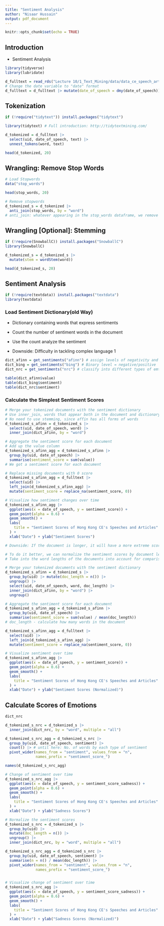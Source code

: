 ```yaml
---
title: "Sentiment Analysis"
author: "Nisaar Hussain"
output: pdf_document
---
```


```r
knitr::opts_chunk$set(echo = TRUE)
```

## Introduction

- Sentiment Analysis

```r
library(tidyverse)
library(lubridate)
```

```r
d_fulltext = read_rds("Lecture 10/1_Text_Mining/data/data_ce_speech_article.rds")
# Change the date variable to "date" format
d_fulltext = d_fulltext |> mutate(date_of_speech = dmy(date_of_speech))
```

## Tokenization

```r
if (!require("tidytext")) install.packages("tidytext")

library(tidytext) # Full introduction: http://tidytextmining.com/
```

```r
d_tokenized = d_fulltext |>
  select(uid, date_of_speech, text) |>
  unnest_tokens(word, text)

head(d_tokenized, 20)

```

## Wrangling: Remove Stop Words

```r
# Load Stopwords
data("stop_words")

head(stop_words, 20)
```

```r
# Remove stopwords
d_tokenized_s = d_tokenized |>
  anti_join(stop_words, by = "word")
# anti_join: whatever appearing in the stop_words dataframe, we remove it.
```

## Wrangling [Optional]: Stemming

```r
if (!require(SnowballC)) install.packages("SnowballC")
library(SnowballC)
```

```r
d_tokenized_s = d_tokenized_s |>
  mutate(stem = wordStem(word))

head(d_tokenized_s, 20)
```

## Sentiment Analysis

```r
if (!require(textdata)) install.packages("textdata")
library(textdata)
```

### Load Sentiment Dictionary(old Way)

-   Dictionary containing words that express sentiments

-   Count the number of sentiment words in the document

-   Use the count analyze the sentiment

-   Downside: Difficulty in tackling complex language 1


```r
dict_afinn = get_sentiments("afinn") # assign levels of negativity and positive  
dict_bing = get_sentiments("bing") # Binary level = negative/positive
dict_nrc = get_sentiments("nrc") # classify into different types of emtotion categories

table(dict_afinn$value)
table(dict_bing$sentiment)
table(dict_nrc$sentiment)

```

### Calculate the Simplest Sentiment Scores

```r
# Merge your tokenized documents with the sentiment dictionary
# Use inner_join, words that appear both in the document and dictionary
# No need to use stemming, since affin has all forms of words
d_tokenized_s_afinn = d_tokenized_s |>
  select(uid, date_of_speech, word) |>
  inner_join(dict_afinn, by = "word")

# Aggregate the sentiment score for each document
# Add up the value column
d_tokenized_s_afinn_agg = d_tokenized_s_afinn |>
  group_by(uid, date_of_speech) |>
  summarise(sentiment_score = sum(value))
# We got a sentiment score for each document

# Replace missing documents with 0 score
d_tokenized_s_afinn_agg = d_fulltext |>
  select(uid) |>
  left_join(d_tokenized_s_afinn_agg) |>
  mutate(sentiment_score = replace_na(sentiment_score, 0))

# Visualize how sentiment changes over time
d_tokenized_s_afinn_agg |>
  ggplot(aes(x = date_of_speech, y = sentiment_score)) +
  geom_point(alpha = 0.6) +
  geom_smooth() +
  labs(
    title = "Sentiment Scores of Hong Kong CE's Speeches and Articles"
  ) +
  xlab("Date") + ylab("Sentiment Scores")

# Downside: If the document is longer, it will have a more extreme score

```

```r

# To do it better, we can normalize the sentiment scores by document lengths
# Take into the word lengths of the documents into account for comparison

# Merge your tokenized documents with the sentiment dictionary
d_tokenized_s_afinn = d_tokenized_s |>
  group_by(uid) |> mutate(doc_length = n()) |>
  ungroup() |>
  select(uid, date_of_speech, word, doc_length) |>
  inner_join(dict_afinn, by = "word") |>
  ungroup()

# Aggregate the sentiment score for each document
d_tokenized_s_afinn_agg = d_tokenized_s_afinn |>
  group_by(uid, date_of_speech) |>
  summarise(sentiment_score = sum(value) / mean(doc_length)) 
# doc_length - calculate how many words in the document 

d_tokenized_s_afinn_agg = d_fulltext |>
  select(uid) |>
  left_join(d_tokenized_s_afinn_agg) |>
  mutate(sentiment_score = replace_na(sentiment_score, 0))

# Visualize sentiment over time
d_tokenized_s_afinn_agg |>
  ggplot(aes(x = date_of_speech, y = sentiment_score)) +
  geom_point(alpha = 0.6) +
  geom_smooth() +
  labs(
    title = "Sentiment Scores of Hong Kong CE's Speeches and Articles"
  ) +
  xlab("Date") + ylab("Sentiment Scores (Normalized)")

```

## Calculate Scores of Emotions

```r
dict_nrc

d_tokenized_s_nrc = d_tokenized_s |>
  inner_join(dict_nrc, by = "word", multiple = "all")

d_tokenized_s_nrc_agg = d_tokenized_s_nrc |>
  group_by(uid, date_of_speech, sentiment) |>
  count() |> # until here: No. of words by each type of sentiment 
  pivot_wider(names_from = "sentiment", values_from = "n", 
              names_prefix = "sentiment_score_")

names(d_tokenized_s_nrc_agg)

# Change of sentiment over time
d_tokenized_s_nrc_agg |>
  ggplot(aes(x = date_of_speech, y = sentiment_score_sadness)) +
  geom_point(alpha = 0.6) +
  geom_smooth() +
  labs(
    title = "Sentiment Scores of Hong Kong CE's Speeches and Articles"
  ) +
  xlab("Date") + ylab("Sadness Scores")
```

```r
# Normalize the sentiment scores
d_tokenized_s_nrc = d_tokenized_s |>
  group_by(uid) |>
  mutate(doc_length = n()) |>
  ungroup() |>
  inner_join(dict_nrc, by = "word", multiple = "all")

d_tokenized_s_nrc_agg = d_tokenized_s_nrc |>
  group_by(uid, date_of_speech, sentiment) |>
  summarise(n = n() / mean(doc_length)) |>
  pivot_wider(names_from = "sentiment", values_from = "n", 
              names_prefix = "sentiment_score_")


# Visualize change of sentiment over time
d_tokenized_s_nrc_agg |>
  ggplot(aes(x = date_of_speech, y = sentiment_score_sadness)) +
  geom_point(alpha = 0.6) +
  geom_smooth() +
  labs(
    title = "Sentiment Scores of Hong Kong CE's Speeches and Articles"
  ) +
  xlab("Date") + ylab("Sadness Scores (Normalized)")

```
